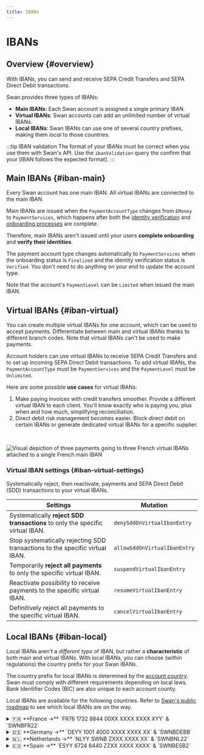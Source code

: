 ```yaml
---
title: IBANs
---
```


# IBANs

## Overview {#overview}


<IbanDefinition />

With IBANs, you can send and receive SEPA Credit Transfers and SEPA Direct Debit transactions.

Swan provides three types of IBANs:

- **Main IBANs**: Each Swan account is assigned a single primary IBAN.
- **Virtual IBANs**: Swan accounts can add an unlimited number of virtual IBANs.
- **Local IBANs**: Swan IBANs can use one of several country prefixes, making them *local* to those countries.

:::tip IBAN validation
The format of your IBANs must be correct when you use them with Swan's API.
Use the `ibanValidation` query the confirm that your [IBAN follows the expected format].
:::

## Main IBANs {#iban-main}

Every Swan account has one main IBAN.
All virtual IBANs are connected to the main IBAN.

Main IBANs are issued when the `PaymentAccountType` changes from `EMoney` to `PaymentServices`, which happens after both the [identity verification](../../onboarding/account-holders/index.mdx) and [onboarding processes](../../onboarding/index.mdx) are complete.

Therefore, main IBANs aren't issued until your users **complete onboarding** and **verify their identities**.

The payment account type changes automatically to `PaymentServices` when the onboarding status is `Finalized` and the identity verification status is `Verified`.
You don't need to do anything on your end to update the account type.

Note that the account's `PaymentLevel` can be `Limited` when issued the main IBAN.

## Virtual IBANs {#iban-virtual}

You can create multiple virtual IBANs for one account, which can be used to accept payments.
Differentiate between main and virtual IBANs thanks to different branch codes.
Note that virtual IBANs can't be used to make payments.

Account holders can use virtual IBANs to receive SEPA Credit Transfers and to set up incoming SEPA Direct Debit transactions.
To add virtual IBANs, the `PaymentAccountType` must be `PaymentServices` and the `PaymentLevel` must be `Unlimited`.

Here are some possible **use cases** for virtual IBANs:

1. Make paying invoices with credit transfers smoother. Provide a different virtual IBAN to each client. You'll know exactly who is paying you, plus when and how much, simplifying reconciliation.
1. Direct debit risk management becomes easier. Block direct debit on certain IBANs or generate dedicated virtual IBANs for a specific supplier.

<br />

![Visual depiction of three payments going to three French virtual IBANs attached to a single French main IBAN](../../../images/topics/accounts/virtual-ibans.png)

### Virtual IBAN settings {#iban-virtual-settings}

Systematically reject, then reactivate, payments and SEPA Direct Debit (SDD) transactions to your virtual IBANs.

| Settings | Mutation |
| --- | --- |
| Systematically **reject SDD transactions** to only the specific virtual IBAN. | `denySddOnVirtualIbanEntry` |
| Stop systematically rejecting SDD transactions to the specific virtual IBAN. | `allowSddOnVirtualIbanEntry` |
| Temporarily **reject all payments** to only the specific virtual IBAN. | `suspendVirtualIbanEntry`  |
| Reactivate possibility to receive payments to the specific virtual IBAN. | `resumeVirtualIbanEntry` |
| Definitively reject all payments to the specific virtual IBAN. | `cancelVirtualIbanEntry` |

## Local IBANs {#iban-local}

Local IBANs aren't a *different type* of IBAN, but rather a **characteristic** of both main and virtual IBANs.
With local IBANs, you can choose (within regulations) the country prefix for your Swan IBANs.

The country prefix for local IBANs is determined by the [account country](../index.mdx#account-country).
Swan must comply with different requirements depending on local laws.
Bank Identifier Codes (BIC) are also unique to each account county.

Local IBANs are available for the following countries.
Refer to [Swan's public roadmap](https://swanio.notion.site/Swan-Public-Roadmap-385e4b2e91b3409786a6c8e885654a22) to see which local IBANs are on the way.

<details>
  <summary>🇫🇷 **France →** `FR76 1732 8844 00XX XXXX XXXX XYY` & `SWNBFR22`</summary>
  <div>
French IBANs consist of 34 letters and numbers.<br />
Each set of characters represents a different account detail.

| Character set | Explanation |
| ---: | :--- |
| **FR** | France's country code |
| **76** | Check digits |
| **17328** | Swan's French bank code |
| **84400** | Swan's French branch code for main IBANs (virtual IBANs: **89900**) |
| **XXXX XXXX X** | 11-digit account number (not applicable for virtual IBANs) |
| **YY** | Two-digit RIB key<br />RIB, or *relevé d'identité bancaire*, are [Swan's bank details PDF](../index.mdx#bank-details) |
| **SWNBFR22** | Swan's French Bank Identifier Code (BIC) |
  </div>
</details>

<details>
  <summary>🇩🇪 **Germany →** `DEYY 1001 4000 XXXX XXXX XX` & `SWNBDEBB`</summary>
  <div>
German IBANs consist of 22 letters and numbers.<br />
Each set of characters represents a different account detail.

| Character set | Explanation |
| ---: | :--- |
| **DE** | Germany's country code |
| **YY** | IBAN check digits |
| **1001 4000** | Swan's German bank code for main IBANs (virtual IBANs: **1001 4001**) |
| **XXXX XXXX XX** | 10-digit account number (not applicable for virtual IBANs) |
| **SWNBDEBB** | Swan's German Bank Identifier Code (BIC) |
  </div>
</details>

<details>
  <summary>🇳🇱 **Netherlands →** `NLYY SWNB ZXXX XXXX XX` & `SWNBNL22`</summary>
  <div>
Dutch IBANs consist of 18 letters and numbers.<br />
Each set of characters represents a different account detail.

| Character set | Explanation |
| ---: | :--- |
| **NL** | Netherland's country code |
| **YY** | IBAN check digits |
| **SWNB** | Swan's bank code |
| **Z** | IBAN type (1-4: main IBAN; 5-9: virtual IBAN) |
| **XXX XXXX XX** | 10-digit account number (not applicable for virtual IBANs) |
| **SWNBNL22** | Swan's Dutch Bank Identifier Code (BIC) |
  </div>
</details>

<details>
  <summary>🇪🇸 **Spain →** `ESYY 6724 8440 ZZXX XXXX XXXX` & `SWNBESB2`</summary>
  <div>
Dutch IBANs consist of 24 letters and numbers.<br />
Each set of characters represents a different account detail.

| Character set | Explanation |
| ---: | :--- |
| **ES** | Spain's country code |
| **YY** | IBAN check digits |
| **6724** | Swan's Spanish bank code |
| **8440** | Swan's Spanish branch code for main IBANs (virtual IBANs: **8990**) |
| **ZZ** | Bank check digits |
| **XX XXXX XXXX** | 10-digit account number (not applicable for virtual IBANs) |
| **SWNBESB2** | Swan's Spanish Bank Identifier Code (BIC) |
  </div>
</details>



